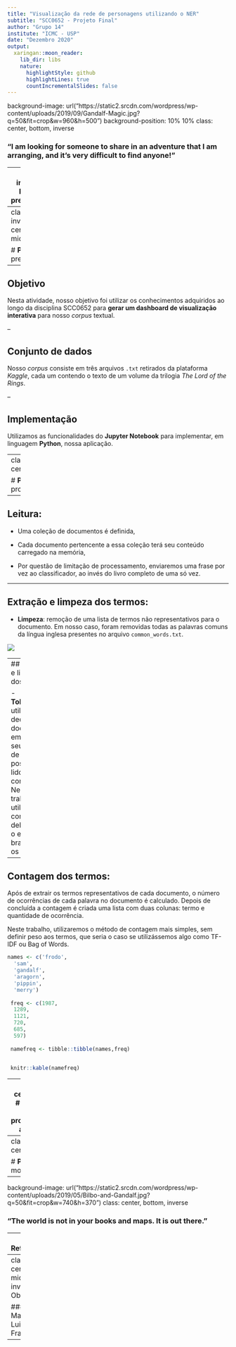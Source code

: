 ```yaml
---
title: "Visualização da rede de personagens utilizando o NER"
subtitle: "SCC0652 - Projeto Final"
author: "Grupo 14"
institute: "ICMC - USP"
date: "Dezembro 2020"
output:
  xaringan::moon_reader:
    lib_dir: libs
    nature:
      highlightStyle: github
      highlightLines: true
      countIncrementalSlides: false
---
```



background-image: url("https://static2.srcdn.com/wordpress/wp-content/uploads/2019/09/Gandalf-Magic.jpg?q=50&fit=crop&w=960&h=500")
background-position: 10% 10%
class: center, bottom, inverse

### "I am looking for someone to share in an adventure that I am arranging, and it’s very difficult to find anyone!"

---
class: inverse
# **Parte 0**: preliminares

# **Parte 1**: pré-processamento

### - Filtragem do *corpus* textual

# **Parte 2**: modelagem

### - Named Entity Recognition (NER)
### - Network graph

# **Parte 3**: criação de um dashboard interativo

### - Jupyter + plot_ly + voilà


---
class: inverse, center, middle

# **Parte 0**: preliminares
---

## Objetivo

Nesta atividade, nosso objetivo foi utilizar os conhecimentos adquiridos ao longo da disciplina SCC0652 para **gerar um dashboard de visualização interativa** para nosso *corpus* textual.

--

## Conjunto de dados

Nosso *corpus* consiste em três arquivos `.txt` retirados da plataforma *Kaggle*, cada um contendo o texto de um volume da trilogia *The Lord of the Rings*.

--

## Implementação

Utilizamos as funcionalidades do **Jupyter Notebook** para implementar, em linguagem **Python**, nossa aplicação.


---
class: inverse, center, middle

# **Parte 1**: pré-processamento

---

## Leitura:

- Uma coleção de documentos é definida,

- Cada documento pertencente a essa coleção terá seu conteúdo carregado na memória,

- Por questão de limitação de processamento, enviaremos uma frase por vez ao classificador, ao invés do livro completo de uma só vez.


---

## Extração e limpeza dos termos:

- **Limpeza**: remoção de uma lista de termos não representativos para o documento. Em nosso caso, foram removidas todas as palavras comuns da língua inglesa presentes no arquivo `common_words.txt`. 



![](prep.jpeg)

---
## Extração e limpeza dos termos:

- **Tokenização**: utilizada para decompor o documento em cada de seus termos de forma que possa ser lido pelo computador. Neste trabalho, utilizamos como delimitadores o espaço em branco entre os termos.


---

## Contagem dos termos:

Após de extrair os termos representativos de cada documento, o número de ocorrências de cada palavra no documento é calculado. Depois de concluída a contagem é criada uma lista com duas colunas: termo e quantidade de ocorrência.

Neste trabalho, utilizaremos o método de contagem mais simples, sem definir peso aos termos, que seria o caso se utilizássemos algo como TF-IDF ou Bag of Words.

```r
names <- c('frodo',
  'sam',
  'gandalf',
  'aragorn',
  'pippin',
  'merry')
  
 freq <- c(1987,
  1289,
  1121,
  720,
  685,
  597)
  
 namefreq <- tibble::tibble(names,freq)

 
 knitr::kable(namefreq)

```
---
class: center,middle
# Pipeline de pré-processamento adotado
![](pipeline.jpg)

---
class: inverse, center, middle

# **Parte 2**: modelagem


---

background-image: url("https://static2.srcdn.com/wordpress/wp-content/uploads/2019/05/Bilbo-and-Gandalf.jpg?q=50&fit=crop&w=740&h=370")
class: center, bottom, inverse

### "The world is not in your books and maps. It is out there."

---
# Referências

---
class: center, middle, inverse
# Obrigado!

#### Marcos, Luis e Francisco

---

